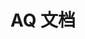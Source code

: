 ---
title: AQ 文档
description: AQ 官方文档
template: splash
hero:
  tagline: AQ 官方文档. AQ 是一种解释型编程语言。它速度快、体积小、简单且安全。同时，用 AQ 编写的程序也可以进行编译。也许是一部伟大的作品。
  image:
    file: ../../../assets/aq.webp
  actions:
    - text: 阅读文档
      link: /#
      icon: right-arrow
    - text: 官方网站
      link: https://www.axa6.com
      icon: external
      variant: minimal
    - text: Github
      link: https://github.com/aq-org/AQ
      icon: external
      variant: minimal
---